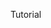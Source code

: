 Tutorial

\begin{enumerate}
\item During the day, cars pass along a point on a remote road at an average rate of one per 20 minutes. Calculate the probability that 
\begin{enumerate}[(i)]
\item The time between the arrival of 2 cars is greater than 1 hour.
\item The time between the arrival of 2 cars is less than 10 minutes 
\itemThe time between the arrival of 2 cars is greater than 20 minutes, but less than 40 minutes. 

\end{enumerate}
